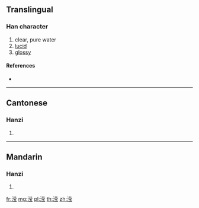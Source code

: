 {{also|瀅}}
==Translingual==

===Han character===
{{Han char|rn=85|rad=水|as=10|sn=13|four=|canj=ETBI}}

# clear, pure water
# [[lucid]]
# [[glossy]]

====References====
* {{Han ref|kx=0643.241|hdz=31694.051|uh=6EE2|ud=28386}}

----

==Cantonese==

===Hanzi===
{{yue-hanzi|jyut=|y=ying4|tra=瀅}}

# {{defn|lang=yue|sort=水10}}

----

==Mandarin==

===Hanzi===
{{cmn-hanzi|tra=瀅|pin=[[yíng]] ([[ying2]]), [[yìng]] ([[ying4]])|wg=ying<sup>2</sup>, ying<sup>4</sup>}}

# {{defn|lang=cmn|sort=水10}}

[[fr:滢]]
[[mg:滢]]
[[pl:滢]]
[[th:滢]]
[[zh:滢]]